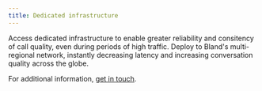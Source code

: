 ```yaml
---
title: Dedicated infrastructure
---
```


Access dedicated infrastructure to enable greater reliability and consitency of call quality, even during periods of high traffic. Deploy to Bland's multi-regional network, instantly decreasing latency and increasing conversation quality across the globe.

For additional information, <a href="https://forms.default.com/361589">get in touch</a>.